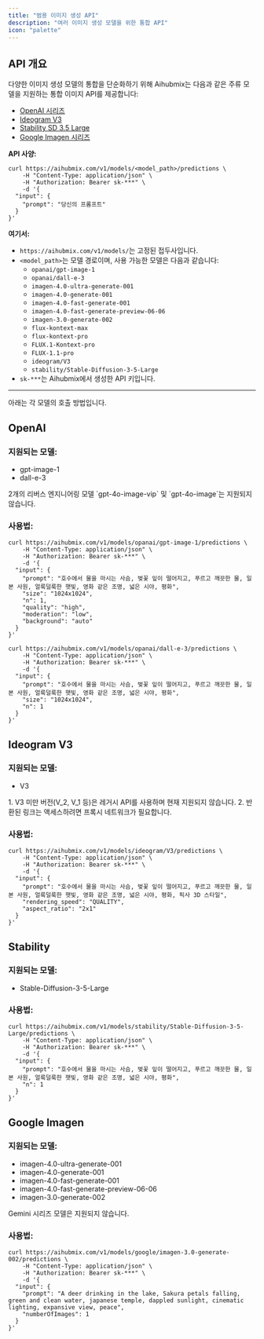 ```yaml
---
title: "범용 이미지 생성 API"
description: "여러 이미지 생성 모델을 위한 통합 API"
icon: "palette"
---
```


## API 개요

다양한 이미지 생성 모델의 통합을 단순화하기 위해 Aihubmix는 다음과 같은 주류 모델을 지원하는 통합 이미지 API를 제공합니다:

- [OpenAI 시리즈](#openai)
- [Ideogram V3](#ideogram-v3)
- [Stability SD 3.5 Large](#stability)
- [Google Imagen 시리즈](#google-imagen)

**API 사양:**

```shell Curl
curl https://aihubmix.com/v1/models/<model_path>/predictions \
    -H "Content-Type: application/json" \
    -H "Authorization: Bearer sk-***" \
    -d '{
  "input": {
    "prompt": "당신의 프롬프트"
  }
}'
```

**여기서:**

- `https://aihubmix.com/v1/models/`는 고정된 접두사입니다.
- `<model_path>`는 모델 경로이며, 사용 가능한 모델은 다음과 같습니다:
  - `opanai/gpt-image-1`
  - `opanai/dall-e-3`
  - `imagen-4.0-ultra-generate-001`
  - `imagen-4.0-generate-001`
  - `imagen-4.0-fast-generate-001`
  - `imagen-4.0-fast-generate-preview-06-06`
  - `imagen-3.0-generate-002`
  - `flux-kontext-max`
  - `flux-kontext-pro`
  - `FLUX.1-Kontext-pro`
  - `FLUX-1.1-pro`
  - `ideogram/V3`
  - `stability/Stable-Diffusion-3-5-Large`
- `sk-***`는 Aihubmix에서 생성한 API 키입니다.

---

아래는 각 모델의 호출 방법입니다.

## OpenAI

### 지원되는 모델:

- gpt-image-1
- dall-e-3

<Note>
  2개의 리버스 엔지니어링 모델 `gpt-4o-image-vip` 및 `gpt-4o-image`는 지원되지 않습니다.
</Note>

### 사용법:

<CodeGroup>

```shell Curl gpt-image-1
curl https://aihubmix.com/v1/models/opanai/gpt-image-1/predictions \
    -H "Content-Type: application/json" \
    -H "Authorization: Bearer sk-***" \
    -d '{
  "input": {
    "prompt": "호수에서 물을 마시는 사슴, 벚꽃 잎이 떨어지고, 푸르고 깨끗한 물, 일본 사원, 얼룩덜룩한 햇빛, 영화 같은 조명, 넓은 시야, 평화",
    "size": "1024x1024", 
    "n": 1,
    "quality": "high",
    "moderation": "low",
    "background": "auto"
  }
}'
```


```shell Curl dall-e-3
curl https://aihubmix.com/v1/models/opanai/dall-e-3/predictions \
    -H "Content-Type: application/json" \
    -H "Authorization: Bearer sk-***" \
    -d '{
  "input": {
    "prompt": "호수에서 물을 마시는 사슴, 벚꽃 잎이 떨어지고, 푸르고 깨끗한 물, 일본 사원, 얼룩덜룩한 햇빛, 영화 같은 조명, 넓은 시야, 평화",
    "size": "1024x1024", 
    "n": 1
  }
}'
```

</CodeGroup>

## Ideogram V3

### 지원되는 모델:

- V3

<Note>
  1. V3 미만 버전(V_2, V_1 등)은 레거시 API를 사용하며 현재 지원되지 않습니다.
  2. 반환된 링크는 액세스하려면 프록시 네트워크가 필요합니다.
</Note>

### 사용법:

<CodeGroup>

```shell Curl
curl https://aihubmix.com/v1/models/ideogram/V3/predictions \
    -H "Content-Type: application/json" \
    -H "Authorization: Bearer sk-***" \
    -d '{
  "input": {
    "prompt": "호수에서 물을 마시는 사슴, 벚꽃 잎이 떨어지고, 푸르고 깨끗한 물, 일본 사원, 얼룩덜룩한 햇빛, 영화 같은 조명, 넓은 시야, 평화, 픽사 3D 스타일",
    "rendering_speed": "QUALITY",
    "aspect_ratio": "2x1"
  }
}'
```

</CodeGroup>

## Stability

### 지원되는 모델:

- Stable-Diffusion-3-5-Large

### 사용법:

<CodeGroup>

```shell Curl
curl https://aihubmix.com/v1/models/stability/Stable-Diffusion-3-5-Large/predictions \
    -H "Content-Type: application/json" \
    -H "Authorization: Bearer sk-***" \
    -d '{
  "input": {
    "prompt": "호수에서 물을 마시는 사슴, 벚꽃 잎이 떨어지고, 푸르고 깨끗한 물, 일본 사원, 얼룩덜룩한 햇빛, 영화 같은 조명, 넓은 시야, 평화",
    "n": 1
  }
}'
```

</CodeGroup>

## Google Imagen

### 지원되는 모델:

- imagen-4.0-ultra-generate-001
- imagen-4.0-generate-001
- imagen-4.0-fast-generate-001
- imagen-4.0-fast-generate-preview-06-06
- imagen-3.0-generate-002

<Note>
  Gemini 시리즈 모델은 지원되지 않습니다.
</Note>

### 사용법:

<CodeGroup>

```shell Curl
curl https://aihubmix.com/v1/models/google/imagen-3.0-generate-002/predictions \
    -H "Content-Type: application/json" \
    -H "Authorization: Bearer sk-***" \
    -d '{
  "input": {
    "prompt": "A deer drinking in the lake, Sakura petals falling, green and clean water, japanese temple, dappled sunlight, cinematic lighting, expansive view, peace",
    "numberOfImages": 1
  }
}'
```

</CodeGroup>
